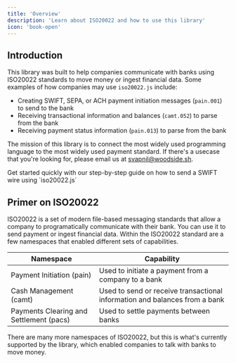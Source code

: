 ```yaml
---
title: 'Overview'
description: 'Learn about ISO20022 and how to use this library'
icon: 'book-open'
---
```


## Introduction

This library was built to help companies communicate with banks using ISO20022 standards to move money or ingest financial data. Some examples of how companies may use `iso20022.js` include:

- Creating SWIFT, SEPA, or ACH payment initiation messages (`pain.001`) to send to the bank
- Receiving transactional information and balances (`camt.052`) to parse from the bank
- Receiving payment status information (`pain.013`) to parse from the bank

The mission of this library is to connect the most widely used programming language to the most widely used payment standard. If there's a usecase that you're looking for, please email us at [svapnil@woodside.sh](mailto:svapnil@woodside.sh).

<CardGroup cols={1}>
  <Card title="Quickstart Guide" icon="rocket">
    Get started quickly with our step-by-step guide on how to send a SWIFT wire using `iso20022.js`
  </Card>
</CardGroup>

## Primer on ISO20022

ISO20022 is a set of modern file-based messaging standards that allow a company to programatically communicate with their bank. You can use it to send payment or ingest financial data. Within the ISO20022 standard are a few namespaces that enabled different sets of capabilities.

| Namespace | Capability |
|-----------|------------|
| Payment Initiation (pain)      | Used to initiate a payment from a company to a bank |
| Cash Management (camt)      | Used to send or receive transactional information and balances from a bank |
| Payments Clearing and Settlement (pacs)      | Used to settle payments between banks |

There are many more namespaces of ISO20022, but this is what's currently supported by the library, which enabled companies to talk with banks to move money.
